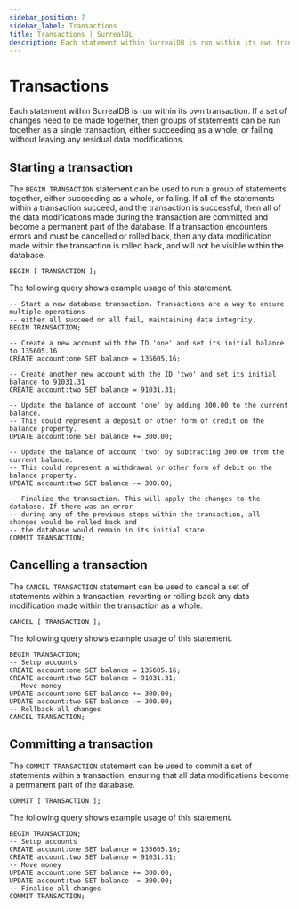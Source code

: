 ```yaml
---
sidebar_position: 7
sidebar_label: Transactions
title: Transactions | SurrealQL
description: Each statement within SurrealDB is run within its own transaction, or within client defined transactions.
---
```


# Transactions

Each statement within SurrealDB is run within its own transaction. If a set of changes need to be made together, then groups of statements can be run together as a single transaction, either succeeding as a whole, or failing without leaving any residual data modifications.

## Starting a transaction

The `BEGIN TRANSACTION` statement can be used to run a group of statements together, either succeeding as a whole, or failing. If all of the statements within a transaction succeed, and the transaction is successful, then all of the data modifications made during the transaction are committed and become a permanent part of the database. If a transaction encounters errors and must be cancelled or rolled back, then any data modification made within the transaction is rolled back, and will not be visible within the database.

```surql title="Starting a transaction"
BEGIN [ TRANSACTION ];
```

The following query shows example usage of this statement.

```surql title="Example usage of BEGIN TRANSACTION"
-- Start a new database transaction. Transactions are a way to ensure multiple operations
-- either all succeed or all fail, maintaining data integrity.
BEGIN TRANSACTION;

-- Create a new account with the ID 'one' and set its initial balance to 135605.16
CREATE account:one SET balance = 135605.16;

-- Create another new account with the ID 'two' and set its initial balance to 91031.31
CREATE account:two SET balance = 91031.31;

-- Update the balance of account 'one' by adding 300.00 to the current balance.
-- This could represent a deposit or other form of credit on the balance property.
UPDATE account:one SET balance += 300.00;

-- Update the balance of account 'two' by subtracting 300.00 from the current balance.
-- This could represent a withdrawal or other form of debit on the balance property.
UPDATE account:two SET balance -= 300.00;

-- Finalize the transaction. This will apply the changes to the database. If there was an error
-- during any of the previous steps within the transaction, all changes would be rolled back and
-- the database would remain in its initial state.
COMMIT TRANSACTION;
```

## Cancelling a transaction
The `CANCEL TRANSACTION` statement can be used to cancel a set of statements within a transaction, reverting or rolling back any data modification made within the transaction as a whole.

```surql title="Cancelling a transaction"
CANCEL [ TRANSACTION ];
```

The following query shows example usage of this statement.

```surql title="Example usage of CANCEL TRANSACTION"
BEGIN TRANSACTION;
-- Setup accounts
CREATE account:one SET balance = 135605.16;
CREATE account:two SET balance = 91031.31;
-- Move money
UPDATE account:one SET balance += 300.00;
UPDATE account:two SET balance -= 300.00;
-- Rollback all changes
CANCEL TRANSACTION;
``` 

## Committing a transaction
The `COMMIT TRANSACTION` statement can be used to commit a set of statements within a transaction, ensuring that all data modifications become a permanent part of the database.

```surql title="Committing a transaction"
COMMIT [ TRANSACTION ];
```
The following query shows example usage of this statement.

```surql title="Example usage of COMMIT TRANSACTION"
BEGIN TRANSACTION;
-- Setup accounts
CREATE account:one SET balance = 135605.16;
CREATE account:two SET balance = 91031.31;
-- Move money
UPDATE account:one SET balance += 300.00;
UPDATE account:two SET balance -= 300.00;
-- Finalise all changes
COMMIT TRANSACTION;
```
